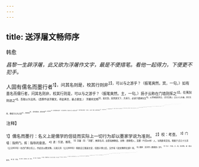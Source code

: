 ```yaml
---
---
---
```

title: 送浮屠文畅师序
---



韩愈

*昌黎一生辟浮屠，此又欲为浮屠作文字，最是不便措笔。看他一起得力，下便更不犯手。*

人固有儒名而墨行者<sup>1】，问其名则是，校其行则非<sup>2】，可以与之游乎？（振笔爽然。宾，一句。）如有墨名而儒行者，问其名则非，校其行则是，可以与之游乎？（振笔爽然。主，一句。）扬子云称在门墙则挥之<sup>3】，在夷狄则进之<sup>4】，吾取以为法焉。（昌黎作送浮屠文，得此两言，最占便宜。）
浮屠师文畅<sup>5】，喜文章。其周游天下，凡有行，必请于缙绅先生<sup>6】，以求咏歌其所志。（先写文畅。）贞元十九年春，将行东南，柳君宗元为之请<sup>7】。解其装<sup>8】，得所得叙诗，累百余篇<sup>9】。非至笃好<sup>10】，其何能致多如是邪？（先写文畅求序。）惜其无以圣人之道告之者<sup>11】，而徒举浮屠之说赠焉！（责吾徒。）夫文畅，浮屠也，如欲闻浮屠之说<sup>17】，当自就其师而问之<sup>13】，何故谒吾徒而来请也<sup>14】？（原文畅。）彼见吾君臣父子之懿，文物事为之盛<sup>15】，其心有慕焉，拘其法而未能入，故乐闻其说而请之。（再原文畅。）如吾徒者，宜当告之以二帝三王之道<sup>18】，日月星辰之行，无地之所以著<sup>17】，鬼神之所以幽，人物之所以蕃<sup>18】，江河之所以流而语之；不当又为浮屠之说而渎告之也<sup>18】。（再责吾徒。贵一通，原一通，再原一通，再贵一通。将解装所得累百余篇尽推倒了，然后自出议论。）
民之初生，固若禽兽夷狄然<sup>3】。（一。）圣人者立，然后知宫居而粒食<sup>20】，亲亲而尊尊<sup>2】，生者养而死者藏。（二。）是故道莫大乎仁义，教莫正乎礼乐刑政。（三。）施之于天下，万物得其宜；措之于其躬<sup>2】，体安而气平。（四。）尧以是传之舜<sup>20】，舜以是传之禹，禹以是传之汤，汤以是传之文、武，文、武以是传之周公、孔子。（五。）书之于册，中国之人世守之。（六。堂堂正正之言，孰得而更干犯之耶？）今浮屠者，孰为而孰传
之邪？（问得辣，喝得倒。说圣人处详。说浮屠处甚略，以为不足主也。）夫鸟俛而啄<sup>2】，仰而四顾；夫兽深居而简出，惧物之为己害也，犹且不脱焉<sup>2】；（又推感圣人之功，先喻。）弱之肉，彊之食<sup>20】。今吾与文畅安居而暇食，优游以生死，与禽兽异者，宁可不知其所自邪？（上说圣人之大者，此说其小者，欲未入门人易知耳。）
夫不知者，非其人之罪也；（恕其前。）知而不为者，惑也<sup>2】；（励其今。）悦乎故，不能即乎新者，弱也<sup>3】；（防其后。）知而不以告人者，不仁也；（收累百篇。）告而不以实者，不信也。（自收。看他叠下五收句。）余既重柳请，又嘉浮屠能喜文辞，于是乎言。

<sup>注释】

<sup>1】儒名而墨行：名义上是儒学的信徒而实际上一切行为却以墨家学说为准则。
<sup>2】校：考查。
<sup>3】门墙：指师门。挥：指导的意思。
<sup>4】进：引迸，推荐。
<sup>5】浮屠：同：“浮图”，佛家名词，这里指佛教徒。文畅：唐朝僧人，吴郡（今苏州市）人，与韩愈有交往。韩愈于贞元十九年（公元803年）在四门博士任上，作此文以赠文畅。元和元年（公元806年）韩愈自江陵返长安，任国子博士后，又作有《送文畅师北游》待。
<sup>6】缙绅：见刘伶《酒德颂》注9。
<sup>7】为之：为他。之，他，指文畅。请：提出要求。
<sup>8】装：行装。
<sup>9】叙诗：即诗序。累：积聚。
<sup>10】笃好：笃诚爱好。
<sup>11】惜其：可惜那些序文。圣人之道：指周公、孔子之道。
<sup>12】浮屠之说：佛家的学说。
<sup>13】3自就其师：自己去到他的师父那儿。就，从，趋。
<sup>14】谒：拜谒、谒见。吾徒：我们，指相信儒家学说的人。
<sup>15】懿：美德。事为：一作“礼乐”。
<sup>16】二帝：即唐尧、虞舜。三王：即夏禹、商汤和周朝的文王、武王。
<sup>17】著（zhù助）：显明。
<sup>18】蕃：人丁兴旺的意思。
<sup>19】读（dú独）：同“黩”，不负责任的意思。
<sup>20】固若：本来就像。夷狄：泛指边远地区未开化的少数民族。然：一样。这句中将夷狄与禽兽并列，表现了韩愈对少数民族的政治偏见。
<sup>21】言居：家居。粒食：《尚书·益稷》：“烝民乃粒，万邦作乂。”《礼记·王制》：“衣羽毛穴居，有不粒食者矣。”相传稷教民播种五谷，此后人民才有五谷可食。粒食，以谷物为食。
<sup>22】亲亲：前一个“亲”字用作动词，爱、亲近的意思。后一个“亲”字为名词，指父母。尊尊：前一个“尊”字用作动词，尊敬的意思。后一个“尊”字为名词，指尊长。
<sup>23】躬：自身。
<sup>24】是：这个，指仁义之道。
<sup>25】俛：同“俯”。
<sup>26】不脱：难以避免其害。
<sup>27】弱：弱者。濯：同“强”，指强者。
<sup>28】宁可不知其所自邪：怎能不知道这种优裕安居的生活是从哪里得来的呢。
<sup>29】感：糊涂。
<sup>30】即：靠拢，接近。弱：无能。